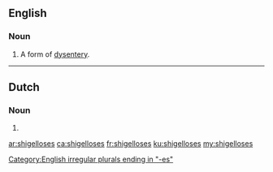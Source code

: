 ==English==

===Noun===
{{head|en|noun plural form}}

# {{context|medicine|lang=en}} {{plural of|shigellosis|lang=en}}  A form of [[dysentery]].

[[Category:English irregular plurals ending in "-es"]]

----

==Dutch==

===Noun===
{{head|nl|noun plural form}}

# {{nl-noun form of|pl|shigellose}}

[[ar:shigelloses]]
[[ca:shigelloses]]
[[fr:shigelloses]]
[[ku:shigelloses]]
[[my:shigelloses]]